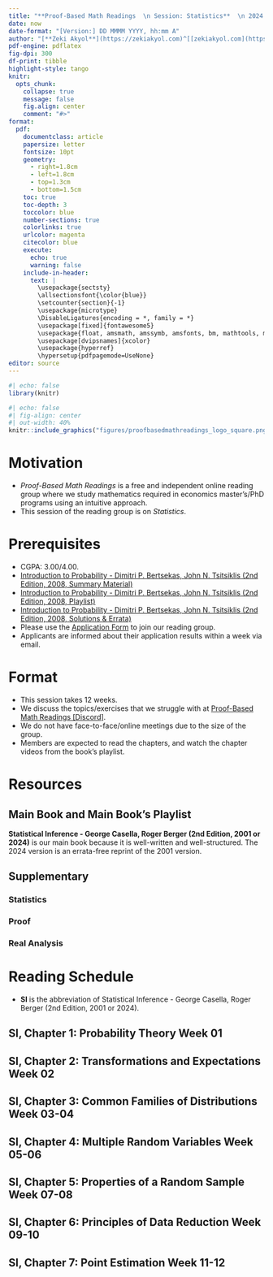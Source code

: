 ---
title: "**Proof-Based Math Readings  \n Session: Statistics**  \n 2024 Summer"
date: now
date-format: "[Version:] DD MMMM YYYY, hh:mm A"
author: "[**Zeki Akyol**](https://zekiakyol.com)^[[zekiakyol.com](https://zekiakyol.com)]  \n Department of Economics  \n Istanbul Technical University  \n [Click here for the most recent versions of the syllabuses](https://github.com/zekiakyol/proof-based-math-readings)"
pdf-engine: pdflatex
fig-dpi: 300
df-print: tibble
highlight-style: tango
knitr:
  opts_chunk: 
    collapse: true
    message: false
    fig.align: center
    comment: "#>"
format:
  pdf: 
    documentclass: article
    papersize: letter
    fontsize: 10pt
    geometry: 
      - right=1.8cm
      - left=1.8cm
      - top=1.3cm
      - bottom=1.5cm
    toc: true
    toc-depth: 3
    toccolor: blue
    number-sections: true
    colorlinks: true
    urlcolor: magenta
    citecolor: blue
    execute:
      echo: true
      warning: false
    include-in-header: 
      text: |
        \usepackage{sectsty}
        \allsectionsfont{\color{blue}}
        \setcounter{section}{-1}
        \usepackage{microtype}
        \DisableLigatures{encoding = *, family = *}
        \usepackage[fixed]{fontawesome5}
        \usepackage{float, amsmath, amssymb, amsfonts, bm, mathtools, mathastext}
        \usepackage[dvipsnames]{xcolor}
        \usepackage{hyperref}
        \hypersetup{pdfpagemode=UseNone}
editor: source
---

```{r}
#| echo: false
library(knitr)
```

```{r}
#| echo: false
#| fig-align: center
#| out-width: 40%
knitr::include_graphics("figures/proofbasedmathreadings_logo_square.png")
```

\newpage

# Motivation 

- *Proof-Based Math Readings* is a free and independent online reading group where we study mathematics required in economics master's/PhD programs using an intuitive approach.
- This session of the reading group is on *Statistics*.

# Prerequisites

- CGPA: 3.00/4.00.
- [Introduction to Probability - Dimitri P. Bertsekas, John N. Tsitsiklis (2nd Edition, 2008, Summary Material)](https://ocw.mit.edu/courses/res-6-012-introduction-to-probability-spring-2018/d973b10c2587781f86ca4f2aff49098f_MITRES_6_012S18_Textbook.pdf)
- [Introduction to Probability - Dimitri P. Bertsekas, John N. Tsitsiklis (2nd Edition, 2008, Playlist)](https://www.youtube.com/playlist?list=PLUl4u3cNGP60hI9ATjSFgLZpbNJ7myAg6)
- [Introduction to Probability - Dimitri P. Bertsekas, John N. Tsitsiklis (2nd Edition, 2008, Solutions \& Errata)](http://athenasc.com/probbook.html)
- Please use the [\faLink Application Form](https://docs.google.com/forms/d/e/1FAIpQLSf3OxwYuAwiDXMVTCQ_x3FTtKnHmRRkl_SXlpdfqTDty06PxQ/viewform) to join our reading group.
- Applicants are informed about their application results within a week via email.

# Format

- This session takes 12 weeks.
- We discuss the topics/exercises that we struggle with at [\faDiscord Proof-Based Math Readings \[Discord\]](https://discord.com).
- We do not have face-to-face/online meetings due to the size of the group.
- Members are expected to read the chapters, and watch the chapter videos from the book's playlist.

# Resources

## Main Book and Main Book's Playlist

**Statistical Inference - George Casella, Roger Berger (2nd Edition, 2001 or 2024)** is our main book because it is well-written and well-structured. The 2024 version is an errata-free reprint of the 2001 version.

\begin{itemize}
  \item[\faBook] Statistical Inference - George Casella, Roger Berger (2nd Edition, 2001 or 2024)
  \item[\faBook] \href{https://archived.stat.ufl.edu/casella/class/errata7.pdf}{Statistical Inference - George Casella, Roger Berger (2nd Edition, 2001, Errata)}
  \item[\faBook] \href{https://www.ams.sunysb.edu/~zhu/ams570/Solutions-Casella-Berger.pdf}{Statistical Inference - George Casella, Roger Berger (2nd Edition, 2001 or 2024, Solutions)}
  \item[\faYoutube] \href{https://www.youtube.com/playlist?list=PL5LSj-W8URK2VkbA8HCeoyMLr2783GSZN}{Statistical Inference - George Casella, Roger Berger (2nd Edition, 2001 or 2024, Playlist for Chapter 1-5)}
  \item[\faYoutube] \href{https://www.youtube.com/playlist?list=PLbRMhDVUMngeD_vOeveVE-3b7wu_AZph9}{Statistical Inference - George Casella, Roger Berger (2nd Edition, 2001 or 2024, Playlist for Chapter 5-9)}
\end{itemize}

## Supplementary

### Statistics

\begin{itemize}
  \item[\faYoutube] \href{https://www.youtube.com/playlist?list=PLAYxx7zX5F1PIvRju27s4CRAwhSGoxhVg}{Introduction to Mathematical Statistics - Jingyi Jessica Li (2022)}
  \item[\faYoutube] \href{https://www.youtube.com/playlist?list=PLLyj1Zd4UWrPZH-fknPLak0tlUpUISBZR}{Mathematical Statistics - Jem N. Corcoran (2024)}
  \item[\faBook] \href{https://statproofbook.github.io}{The Book of Statistical Proofs - Joram Soch (2024)}
  \item[\faScroll] \href{https://arxiv.org/pdf/0804.2996}{The Epic Story of Maximum Likelihood Stephen - M. Stigler (2008)}
\end{itemize}

### Proof

\begin{itemize}
  \item[\faBook] \href{https://richardhammack.github.io/BookOfProof/}{Book of Proof - Richard Hammack (3.3 Edition, 2022)}
  \item[\faYoutube] \href{https://www.youtube.com/@jeremy9959/playlists?view=50&sort=dd&shelf_id=5}{Book of Proof - Richard Hammack (3.3 Edition, 2022, Playlist by Jeremy Teitelbaum)}
  \item[\faYoutube] \href{https://www.youtube.com/playlist?list=PLVMgvCDIRy1x00m7Oo9XzEkDDACeEK_m-}{Book of Proof - Richard Hammack (3.3 Edition, 2022, Playlist by Michael Penn)}
\end{itemize}

### Real Analysis

\begin{itemize}
  \item[\faBook] \href{https://www.jirka.org/ra}{Basic Analysis I: Introduction to Real Analysis - Jiri Lebl (Version 6.0, 2023)}
  \item[\faYoutube] \href{https://www.youtube.com/playlist?list=PLUl4u3cNGP61O7HkcF7UImpM0cR_L2gSw}{Basic Analysis I: Introduction to Real Analysis - Jiri Lebl (Version 6.0, 2023, Playlist by Casey Rodriguez)}
  \item[\faYoutube] \href{https://www.youtube.com/playlist?list=PLUl4u3cNGP613ULTyHAqz04niYf722x7S}{Introduction To Metric Spaces - Paige Bright (2023)}
\end{itemize}

\newpage

# Reading Schedule

- **SI** is the abbreviation of Statistical Inference - George Casella, Roger Berger (2nd Edition, 2001 or 2024).

::: {.callout-tip icon=false}
## **\faBook SI, Chapter 1: Probability Theory \hfill Week 01 \faCalendar* **

\begin{itemize}
  \item[] \textbf{1.1} Set Theory, \textbf{1.2} Probability Theory, \textbf{1.3} Conditional Probability and Independence,
  \item[] \textbf{1.4} Random Variables, \textbf{1.5} Distribution Functions, \textbf{1.6} Density and Mass Functions
\end{itemize}
:::

::: {.callout-tip icon=false}
## **\faBook SI, Chapter 2: Transformations and Expectations \hfill Week 02 \faCalendar* **

\begin{itemize}
  \item[] \textbf{2.1} Distributions of a Random Variable
  \item[] \textbf{2.2} Expected Values
  \item[] \textbf{2.3} Moments and Moment Generating Functions
\end{itemize}
:::

::: {.callout-tip icon=false}
## **\faBook SI, Chapter 3: Common Families of Distributions \hfill Week 03-04 \faCalendar* **

\begin{itemize}
  \item[] \textbf{3.1} Introduction
  \item[] \textbf{3.2} Discrete Distributions
  \item[] \textbf{3.3} Continuous Distributions
  \item[] \textbf{3.4} Exponential Families
  \item[] \textbf{3.5} Location and Scale Families
  \item[] \textbf{3.6} Inequality and Identities
\end{itemize}
:::

::: {.callout-tip icon=false}
## **\faBook SI, Chapter 4: Multiple Random Variables \hfill Week 05-06 \faCalendar* **

\begin{itemize}
  \item[] \textbf{4.1} Joint and Marginal Distributions
  \item[] \textbf{4.2} Conditional Distributions and Independence
  \item[] \textbf{4.3} Bivariate Transformations
  \item[] \textbf{4.4} Hierarchical Models and Mixture Distributions
  \item[] \textbf{4.5} Covariance and Correlation
  \item[] \textbf{4.6} Multivariate Distributions
  \item[] \textbf{4.7} Inequalities
\end{itemize}
:::

::: {.callout-tip icon=false}
## **\faBook SI, Chapter 5: Properties of a Random Sample \hfill Week 07-08 \faCalendar* **

\begin{itemize}
  \item[] \textbf{5.1} Basic Concepts of Random Samples
  \item[] \textbf{5.2} Sums of Random Variables from a Random Sample
  \item[] \textbf{5.3} Sampling from the Normal Distribution
  \item[] \textbf{5.4} Order Statistics
  \item[] \textbf{5.5} Convergence Concepts
  \item[] \textbf{5.6} Generating a Random Sample
\end{itemize}
:::

::: {.callout-tip icon=false}
## **\faBook SI, Chapter 6: Principles of Data Reduction \hfill Week 09-10 \faCalendar* **

\begin{itemize}
  \item[] \textbf{6.1} Introduction
  \item[] \textbf{6.2} The Sufficiency Principle
  \item[] \textbf{6.3} The Likelihood Principle
\end{itemize}
:::

::: {.callout-tip icon=false}
## **\faBook SI, Chapter 7: Point Estimation \hfill Week 11-12 \faCalendar* **

\begin{itemize}
  \item[] \textbf{7.1} Introduction
  \item[] \textbf{7.2} Methods of Finding Estimators
  \item[] \textbf{7.3} Methods of Evaluating Estimators
\end{itemize}
:::
